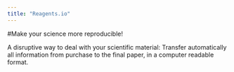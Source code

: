 ```yaml
---
title: "Reagents.io"
---
```


#Make your science more reproducible!

A disruptive way to deal with your scientific material: 
Transfer automatically all information from purchase to the final paper, in a computer readable format.




